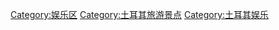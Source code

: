 [[Category:娱乐区|Category:娱乐区]]
[[Category:土耳其旅游景点|Category:土耳其旅游景点]]
[[Category:土耳其娱乐|Category:土耳其娱乐]]